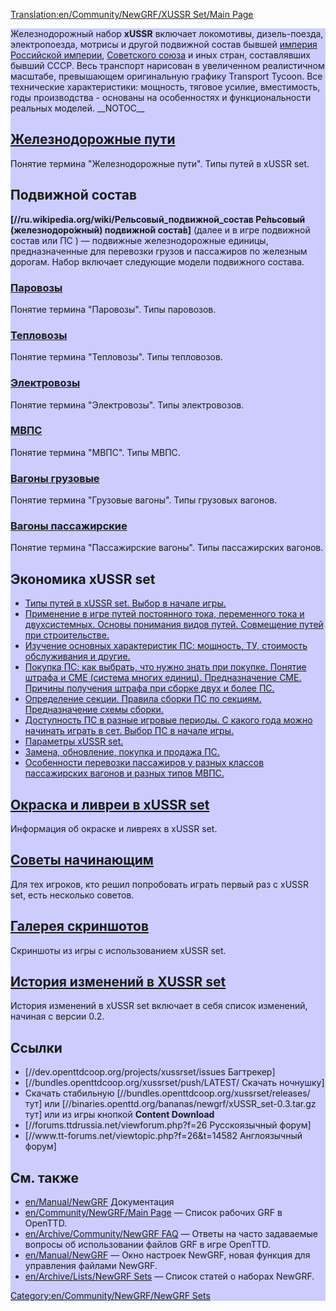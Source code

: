 [[Translation:en/Community/NewGRF/XUSSR Set/Main Page]]
<div style="background-color:#CCF;">


{{en/Community/NewGRF/Infobox NewGRF|setname= xUSSR Set
|screenshot=ru/Community/NewGRF/XUSSR Set/Main screenshot.png
|artist=George, Wowan, Simozzz, Ghost, Rubiroid, Engineer_Keen, Otecan, LitNik
|coder=George
|focus=en/Community/NewGRF/Addons Trains
|homepage=forums.ttdrussia.net/viewforum.php?f=26
|homepagename= xUSSR Set at ttdrussia.net
|copyright= copyrighted
}}
Железнодорожный набор '''xUSSR''' включает локомотивы, дизель-поезда, электропоезда, мотрисы и другой подвижной состав бывшей [https://www.wikipedia.org/wiki/ru:Российская империя Российской империи], [https://www.wikipedia.org/wiki/ru:СССР Советского союза] и иных стран, составлявших бывший СССР. Весь транспорт нарисован в увеличенном реалистичном масштабе, превышающем оригинальную графику Transport Tycoon.  Все технические характеристики: мощность, тяговое усилие, вместимость, годы производства - основаны на особенностях и функциональности реальных моделей.
__NOTOC__
== [[ru/Community/NewGRF/XUSSR Set/Railway tracks|Железнодорожные пути]] ==
Понятие термина "Железнодорожные пути". Типы путей в xUSSR set.

== Подвижной состав ==
'''[//ru.wikipedia.org/wiki/Рельсовый_подвижной_состав Ре́льсовый (железнодоро́жный) подвижно́й соста́в]''' (далее и в игре подвижной состав или ПС ) — подвижные железнодорожные единицы, предназначенные для перевозки грузов и пассажиров по железным дорогам.
Набор включает следующие модели подвижного состава.
=== [[ru/Community/NewGRF/XUSSR Set/Steam|Паровозы]] ===
Понятие термина "Паровозы". Типы паровозов.

=== [[ru/Community/NewGRF/XUSSR Set/Diesel locomotive|Тепловозы]] ===
Понятие термина "Тепловозы". Типы тепловозов.

=== [[ru/Community/NewGRF/XUSSR Set/Electric locomotive|Электровозы]] ===
Понятие термина "Электровозы". Типы электровозов.

=== [[ru/Community/NewGRF/XUSSR Set/DMU EMU|МВПС]] ===
Понятие термина "МВПС". Типы МВПС.

=== [[ru/Community/NewGRF/XUSSR Set/Freight wagon|Вагоны грузовые]] ===
Понятие термина "Грузовые вагоны". Типы грузовых вагонов.

=== [[ru/Community/NewGRF/XUSSR Set/Passenger wagon|Вагоны пассажирские]] ===
Понятие термина "Пассажирские вагоны". Типы пассажирских вагонов.

== Экономика xUSSR set ==
* [[ru/Community/NewGRF/XUSSR Set/Types of tracks in xUSSR set|Типы путей в xUSSR set. Выбор в начале игры.]]
* [[ru/Community/NewGRF/XUSSR Set/Application of tracks in the game|Применение в игре путей постоянного тока, переменного тока и двухсистемных. Основы понимания видов путей. Совмещение путей при строительстве.]]
* [[ru/Community/NewGRF/XUSSR Set/Main features of rolling stock|Изучение основных характеристик ПС: мощность, ТУ, стоимость обслуживания и другие.]]
* [[ru/Community/NewGRF/XUSSR Set/Buy the rolling stock|Покупка ПС: как выбрать,  что нужно знать при покупке. Понятие штрафа и СМЕ (система многих единиц). Предназначение СМЕ. Причины получения штрафа при сборке двух и более ПС.]]
* [[ru/Community/NewGRF/XUSSR Set/Concept of the term section|Определение секции. Правила сборки ПС по секциям. Предназначение схемы сборки.]]
* [[ru/Community/NewGRF/XUSSR Set/Availability of trains in different time periods|Доступность ПС в разные игровые периоды. С какого года можно начинать играть в сет. Выбор ПС в начале игры.]]
* [[ru/Community/NewGRF/XUSSR Set/Parameters of the xUSSR set|Параметры xUSSR set.]]
* [[ru/Community/NewGRF/XUSSR Set/Replacement upgrade purchase and sale of rolling stock|Замена, обновление, покупка и продажа ПС.]]
* [[ru/Community/NewGRF/XUSSR Set/Features passenger transportation|Особенности перевозки пассажиров у разных классов пассажирских вагонов и разных типов МВПС.]]

== [[ru/Community/NewGRF/XUSSR Set/Painting and liveries in xUSSR set|Окраска и ливреи в xUSSR set]]  ==
Информация об окраске и ливреях в xUSSR set.

== [[ru/Community/NewGRF/XUSSR Set/Tips for beginners|Советы начинающим]] ==
Для тех игроков, кто решил попробовать играть первый раз с xUSSR set, есть несколько советов.

== [[ru/Community/NewGRF/XUSSR Set/Screenshots gallery|Галерея скриншотов]] ==
Скриншоты из игры с использованием xUSSR set.

== [[ru/Community/NewGRF/XUSSR Set/Change history|История изменений в XUSSR set]] ==
История изменений в xUSSR set включает в себя список изменений, начиная с версии 0.2.

== Ссылки ==
*[//dev.openttdcoop.org/projects/xussrset/issues Багтрекер]
*[//bundles.openttdcoop.org/xussrset/push/LATEST/ Скачать ночнушку]
*Cкачать стабильную [//bundles.openttdcoop.org/xussrset/releases/ тут] или [//binaries.openttd.org/bananas/newgrf/xUSSR_set-0.3.tar.gz тут] или из игры кнопкой '''Content Download'''
* [//forums.ttdrussia.net/viewforum.php?f=26 Русскоязычный форум]
* [//www.tt-forums.net/viewtopic.php?f=26&t=14582 Англоязычный форум]

== См. также ==
* [[en/Manual/NewGRF]] Документация
* [[en/Community/NewGRF/Main Page]] &mdash; Список рабочих GRF в OpenTTD.
* [[en/Archive/Community/NewGRF FAQ]] &mdash; Ответы на часто задаваемые вопросы об использовании файлов GRF в игре OpenTTD.
* [[en/Manual/NewGRF]] &mdash; Окно настроек NewGRF, новая функция для управления файлами NewGRF. 
* [[en/Archive/Lists/NewGRF Sets]] &mdash; Список статей о наборах NewGRF.

{{en/Navbox|navbar = off
|state = off      

|name  = XUSSR Set
|title = Grouped Links 

|group1 = group 1
|list1  = {{en/Nowrap begin}} Item 1 {{en/·w}} Item 2 {{en/·w}} Item 3 {{en/Nowrap end}}

|group2 = group 2
|list2  = {{en/Nowrap begin}} Item 1 {{en/·w}} Item 2 {{en/·w}} Item 3 {{en/Nowrap end}}
}}

[[Category:en/Community/NewGRF/NewGRF Sets]]